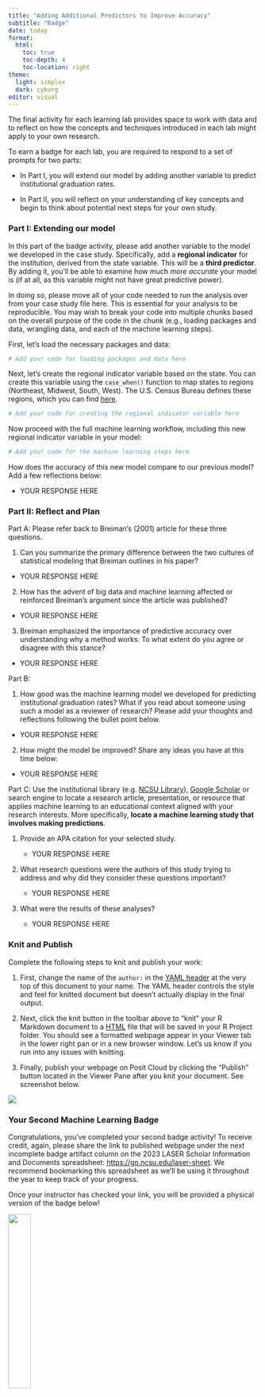 ```yaml
---
title: "Adding Additional Predictors to Improve Accuracy"
subtitle: "Badge"
date: today 
format:
  html:
    toc: true
    toc-depth: 4
    toc-location: right
theme:
  light: simplex
  dark: cyborg
editor: visual
---
```


The final activity for each learning lab provides space to work with data and to reflect on how the concepts and techniques introduced in each lab might apply to your own research.

To earn a badge for each lab, you are required to respond to a set of prompts for two parts:

-   In Part I, you will extend our model by adding another variable to predict institutional graduation rates.

-   In Part II, you will reflect on your understanding of key concepts and begin to think about potential next steps for your own study.

### Part I: Extending our model

In this part of the badge activity, please add another variable to the model we developed in the case study. Specifically, add a **regional indicator** for the institution, derived from the state variable. This will be a **third predictor**. By adding it, you'll be able to examine how much *more accurate* your model is (if at all, as this variable might not have great predictive power).

In doing so, please move all of your code needed to run the analysis over from your case study file here. This is essential for your analysis to be reproducible. You may wish to break your code into multiple chunks based on the overall purpose of the code in the chunk (e.g., loading packages and data, wrangling data, and each of the machine learning steps).

First, let's load the necessary packages and data:

```r
# Add your code for loading packages and data here
```

Next, let's create the regional indicator variable based on the state. You can create this variable using the `case_when()` function to map states to regions (Northeast, Midwest, South, West). The U.S. Census Bureau defines these regions, which you can find [here](https://www2.census.gov/geo/pdfs/maps-data/maps/reference/us_regdiv.pdf).

```r
# Add your code for creating the regional indicator variable here
```

Now proceed with the full machine learning workflow, including this new regional indicator variable in your model:

```r
# Add your code for the machine learning steps here
```

How does the accuracy of this new model compare to our previous model? Add a few reflections below:

-   YOUR RESPONSE HERE

### Part II: Reflect and Plan

Part A: Please refer back to Breiman's (2001) article for these three questions.

1.  Can you summarize the primary difference between the two cultures of statistical modeling that Breiman outlines in his paper?

-   YOUR RESPONSE HERE

2.  How has the advent of big data and machine learning affected or reinforced Breiman's argument since the article was published?

-   YOUR RESPONSE HERE

3.  Breiman emphasized the importance of predictive accuracy over understanding why a method works. To what extent do you agree or disagree with this stance?

-   YOUR RESPONSE HERE

Part B:

1.  How good was the machine learning model we developed for predicting institutional graduation rates? What if you read about someone using such a model as a reviewer of research? Please add your thoughts and reflections following the bullet point below.

-   YOUR RESPONSE HERE

2.  How might the model be improved? Share any ideas you have at this time below:

-   YOUR RESPONSE HERE

Part C: Use the institutional library (e.g. [NCSU Library](https://www.lib.ncsu.edu/#articles)), [Google Scholar](https://scholar.google.com/) or search engine to locate a research article, presentation, or resource that applies machine learning to an educational context aligned with your research interests. More specifically, **locate a machine learning study that involves making predictions**.

1.  Provide an APA citation for your selected study.

    -   YOUR RESPONSE HERE

2.  What research questions were the authors of this study trying to address and why did they consider these questions important?

    -   YOUR RESPONSE HERE

3.  What were the results of these analyses?

    -   YOUR RESPONSE HERE

### Knit and Publish

Complete the following steps to knit and publish your work:

1.  First, change the name of the `author:` in the [YAML header](https://bookdown.org/yihui/rmarkdown-cookbook/rmarkdown-anatomy.html#yaml-metadata) at the very top of this document to your name. The YAML header controls the style and feel for knitted document but doesn't actually display in the final output.

2.  Next, click the knit button in the toolbar above to "knit" your R Markdown document to a [HTML](https://bookdown.org/yihui/rmarkdown/html-document.html) file that will be saved in your R Project folder. You should see a formatted webpage appear in your Viewer tab in the lower right pan or in a new browser window. Let's us know if you run into any issues with knitting.

3.  Finally, publish your webpage on Posit Cloud by clicking the "Publish" button located in the Viewer Pane after you knit your document. See screenshot below.

![](img/publish.png)

### Your Second Machine Learning Badge

Congratulations, you've completed your second badge activity! To receive credit, again, please share the link to published webpage under the next incomplete badge artifact column on the 2023 LASER Scholar Information and Documents spreadsheet: <https://go.ncsu.edu/laser-sheet>. We recommend bookmarking this spreadsheet as we'll be using it throughout the year to keep track of your progress.

Once your instructor has checked your link, you will be provided a physical version of the badge below!

![](img/sml-2-badge.png){width="30%"}